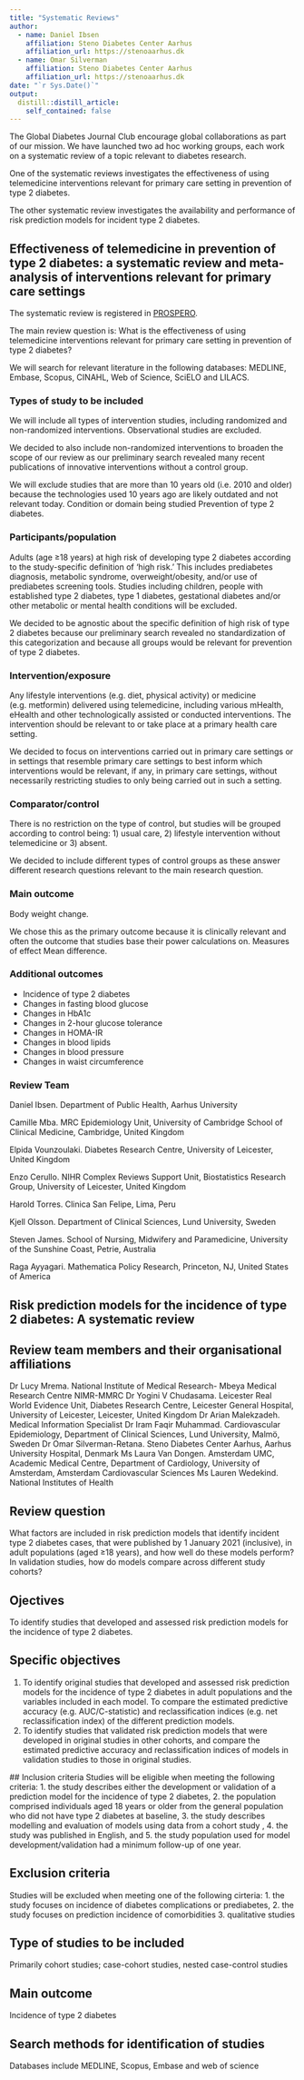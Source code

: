 ```yaml
---
title: "Systematic Reviews"
author:
  - name: Daniel Ibsen
    affiliation: Steno Diabetes Center Aarhus
    affiliation_url: https://stenoaarhus.dk
  - name: Omar Silverman
    affiliation: Steno Diabetes Center Aarhus
    affiliation_url: https://stenoaarhus.dk
date: "`r Sys.Date()`"
output:
  distill::distill_article:
    self_contained: false
---
```


The Global Diabetes Journal Club encourage global collaborations as part of our mission. We have launched two ad hoc working groups, each work on a systematic review of a topic relevant to diabetes research.

One of the systematic reviews investigates the effectiveness of using telemedicine interventions relevant for primary care setting in prevention of type 2 diabetes.

The other systematic review investigates the availability and performance of risk prediction models for incident type 2 diabetes.

## Effectiveness of telemedicine in prevention of type 2 diabetes: a systematic review and meta-analysis of interventions relevant for primary care settings
The systematic review is registered in [PROSPERO](https://www.crd.york.ac.uk/prospero/display_record.php?ID=CRD42020210829).

The main review question is: What is the effectiveness of using telemedicine interventions relevant for primary care setting in prevention of type 2 diabetes?

We will search for relevant literature in the following databases: MEDLINE, Embase, Scopus, CINAHL, Web of Science, SciELO and LILACS.

### Types of study to be included
We will include all types of intervention studies, including randomized and non-randomized interventions. Observational studies are excluded.

We decided to also include non-randomized interventions to broaden the scope of our review as our preliminary search revealed many recent publications of innovative interventions without a control group.

We will exclude studies that are more than 10 years old (i.e. 2010 and older) because the technologies used 10 years ago are likely outdated and not relevant today.
Condition or domain being studied
Prevention of type 2 diabetes.

### Participants/population
Adults (age ≥18 years) at high risk of developing type 2 diabetes according to the study-specific definition of ‘high risk.’ This includes prediabetes diagnosis, metabolic syndrome, overweight/obesity, and/or use of prediabetes screening tools. Studies including children, people with established type 2 diabetes, type 1 diabetes, gestational diabetes and/or other metabolic or mental health conditions will be excluded.

We decided to be agnostic about the specific definition of high risk of type 2 diabetes because our preliminary search revealed no standardization of this categorization and because all groups would be relevant for prevention of type 2 diabetes.

### Intervention/exposure
Any lifestyle interventions (e.g. diet, physical activity) or medicine (e.g. metformin) delivered using telemedicine, including various mHealth, eHealth and other technologically assisted or conducted interventions. The intervention should be relevant to or take place at a primary health care setting.

We decided to focus on interventions carried out in primary care settings or in settings that resemble primary care settings to best inform which interventions would be relevant, if any, in primary care settings, without necessarily restricting studies to only being carried out in such a setting.

### Comparator/control
There is no restriction on the type of control, but studies will be grouped according to control being: 1) usual care, 2) lifestyle intervention without telemedicine or 3) absent.

We decided to include different types of control groups as these answer different research questions relevant to the main research question.

### Main outcome
Body weight change.

We chose this as the primary outcome because it is clinically relevant and often the outcome that studies base their power calculations on.
Measures of effect
Mean difference.

### Additional outcomes
- Incidence of type 2 diabetes
- Changes in fasting blood glucose
- Changes in HbA1c
- Changes in 2-hour glucose tolerance
- Changes in HOMA-IR
- Changes in blood lipids
- Changes in blood pressure
- Changes in waist circumference

### Review Team
Daniel Ibsen. Department of Public Health, Aarhus University

Camille Mba. MRC Epidemiology Unit, University of Cambridge School of Clinical Medicine, Cambridge, United Kingdom

Elpida Vounzoulaki. Diabetes Research Centre, University of Leicester, United Kingdom

Enzo Cerullo. NIHR Complex Reviews Support Unit, Biostatistics Research Group, University of Leicester, United Kingdom

Harold Torres. Clinica San Felipe, Lima, Peru

Kjell Olsson. Department of Clinical Sciences, Lund University, Sweden

Steven James. School of Nursing, Midwifery and Paramedicine, University of the Sunshine Coast, Petrie, Australia

Raga Ayyagari. Mathematica Policy Research, Princeton, NJ, United States of America

## Risk prediction models for the incidence of type 2 diabetes: A systematic review

## Review team members and their organisational affiliations
Dr Lucy Mrema. National Institute of Medical Research- Mbeya Medical Research Centre NIMR-MMRC
Dr Yogini V Chudasama. Leicester Real World Evidence Unit, Diabetes Research Centre, Leicester General
Hospital, University of Leicester, Leicester, United Kingdom
Dr Arian Malekzadeh. Medical Information Specialist
Dr Iram Faqir Muhammad. Cardiovascular Epidemiology, Department of Clinical Sciences, Lund University,
Malmö, Sweden
Dr Omar Silverman-Retana. Steno Diabetes Center Aarhus, Aarhus University Hospital, Denmark
Ms Laura Van Dongen. Amsterdam UMC, Academic Medical Centre, Department of Cardiology, University of
Amsterdam, Amsterdam Cardiovascular Sciences
Ms Lauren Wedekind. National Institutes of Health

## Review question
What factors are included in risk prediction models that identify incident type 2 diabetes cases, that were published 
by 1 January 2021 (inclusive), in adult populations (aged ≥18 years), and how well do these models perform? 
In validation studies, how do models compare across different study cohorts? 

## Ojectives
To identify studies that developed and assessed risk prediction models for the incidence of type 2 diabetes.

## Specific objectives
1. To identify original studies that developed and assessed risk prediction models for the incidence of type 2 diabetes
   in adult populations and the variables included in each model. To compare the estimated predictive accuracy 
   (e.g. AUC/C-statistic) and reclassification indices (e.g. net reclassification index) of the different prediction models. 
2. To identify studies that validated risk prediction models that were developed in original studies in other cohorts,
   and compare the estimated predictive accuracy and reclassification indices of models in validation studies to those in 
   original studies. 
 
 ## Inclusion criteria 
Studies will be eligible when meeting the following criteria:
1.	the study describes either the development or validation of a prediction model for the incidence of type 2 diabetes,
2.	the population comprised individuals aged 18 years or older from the general population who did not have type 2 diabetes
    at baseline, 
3.  the study describes modelling and evaluation of models using data from a cohort study  ,
4.	the study was published in English, and
5.	the study population used for model development/validation had a minimum follow-up of one year.

## Exclusion criteria
Studies will be excluded when meeting one of the following cirteria:
1.	the study focuses on incidence of diabetes complications or prediabetes,
2.	the study focuses on prediction incidence of comorbidities
3.	qualitative studies

## Type of studies to be included
Primarily cohort studies; case-cohort studies, nested case-control studies

## Main outcome
Incidence of type 2 diabetes

## Search methods for identification of studies  
Databases include MEDLINE, Scopus, Embase and web of science
